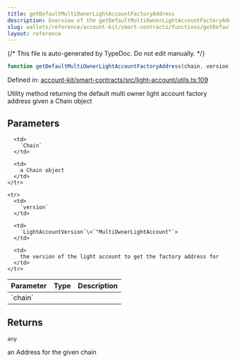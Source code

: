 ```yaml
---
title: getDefaultMultiOwnerLightAccountFactoryAddress
description: Overview of the getDefaultMultiOwnerLightAccountFactoryAddress function
slug: wallets/reference/account-kit/smart-contracts/functions/getDefaultMultiOwnerLightAccountFactoryAddress
layout: reference
---
```


{/* This file is auto-generated by TypeDoc. Do not edit manually. */}

```ts
function getDefaultMultiOwnerLightAccountFactoryAddress(chain, version): any;
```

Defined in: [account-kit/smart-contracts/src/light-account/utils.ts:109](https://github.com/alchemyplatform/aa-sdk/blob/dc58c113ff1eeb06d4b3f76c505cbbaad47db8fc/account-kit/smart-contracts/src/light-account/utils.ts#L109)

Utility method returning the default multi owner light account factory address given a Chain object

## Parameters

<table>
  <thead>
    <tr>
      <th align="left">Parameter</th>
      <th align="left">Type</th>
      <th align="left">Description</th>
    </tr>
  </thead>

  <tbody>
    <tr>
      <td>
        `chain`
      </td>

      <td>
        `Chain`
      </td>

      <td>
        a Chain object
      </td>
    </tr>

    <tr>
      <td>
        `version`
      </td>

      <td>
        `LightAccountVersion`\<`"MultiOwnerLightAccount"`>
      </td>

      <td>
        the version of the light account to get the factory address for
      </td>
    </tr>

  </tbody>
</table>

## Returns

`any`

an Address for the given chain
